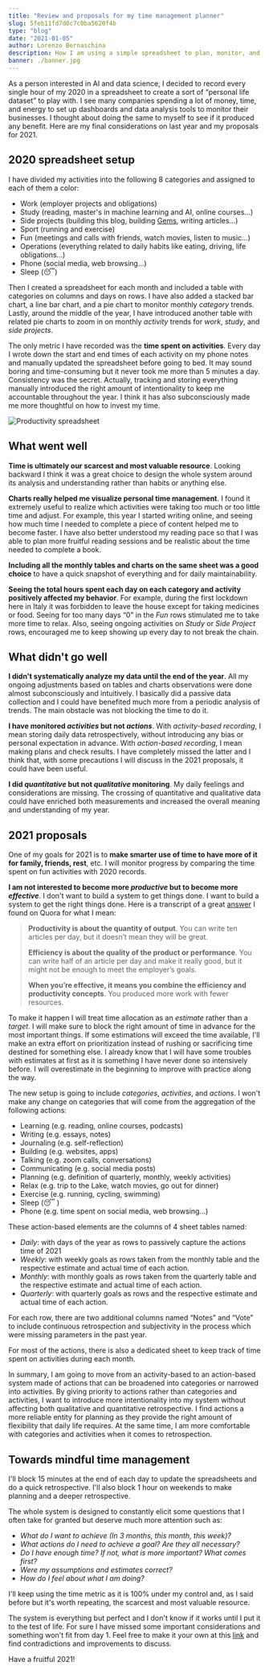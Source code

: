 ```yaml
---
title: "Review and proposals for my time management planner"
slug: 5feb11fd7d0c7c0ba5620f4b
type: "blog"
date: "2021-01-05"
author: Lorenzo Bernaschina
description: How I am using a simple spreadsheet to plan, monitor, and evaluate my work and life.
banner: ./banner.jpg
---
```

As a person interested in AI and data science, I decided to record every single hour of my 2020 in a spreadsheet to create a sort of “personal life dataset” to play with. I see many companies spending a lot of money, time, and energy to set up dashboards and data analysis tools to monitor their businesses. I thought about doing the same to myself to see if it produced any benefit. Here are my final considerations on last year and my proposals for 2021.

## 2020 spreadsheet setup
I have divided my activities into the following 8 categories and assigned to each of them a color:
<ul>
    <li>
        <span style={{color: "rgb(77, 148, 251)", fontWeight: "bold"}}>Work</span> (employer projects and obligations)
    </li>
    <li>
        <span style={{color: "rgb(61, 155, 37)", fontWeight: "bold"}}>Study</span> (reading, master's in machine learning and AI, online courses...)
    </li>
    <li>
        <span style={{color: "rgb(246, 218, 16)", fontWeight: "bold"}}>Side projects</span> (building this blog, building <a href="https://gemsnotes.app/" active="_blank">Gems</a>, writing articles...)
    </li>
    <li>
        <span style={{color: "rgb(249, 6, 6)", fontWeight: "bold"}}>Sport</span> (running and exercise)
    </li>
    <li>
        <span style={{color: "rgb(252, 81, 233)", fontWeight: "bold"}}>Fun</span> (meetings and calls with friends, watch movies, listen to music...)
    </li>
    <li>
        <span style={{color: "rgb(151, 151, 151)", fontWeight: "bold"}}>Operations</span> (everything related to daily habits like eating, driving, life obligations...)
    </li>
    <li>
        <span style={{color: "rgb(1, 1, 1)", fontWeight: "bold"}}>Phone</span> (social media, web browsing...)
    </li>
    <li>
        <span style={{color: "rgb(8, 9, 244)", fontWeight: "bold"}}>Sleep</span> (😴)
    </li>
</ul>

Then I created a spreadsheet for each month and included a table with categories on columns and days on rows. I have also added a stacked bar chart, a line bar chart, and a pie chart to monitor monthly *category* trends. Lastly, around the middle of the year, I have introduced another table with related pie charts to zoom in on monthly *activity* trends for *work*, *study*, and *side projects*. 

The only metric I have recorded was the **time spent on activities**. Every day I wrote down the start and end times of each activity on my phone notes and manually updated the spreadsheet before going to bed. It may sound boring and time-consuming but it never took me more than 5 minutes a day. Consistency was the secret. Actually, tracking and storing everything manually introduced the right amount of intentionality to keep me accountable throughout the year. I think it has also subconsciously made me more thoughtful on how to invest my time.

![Productivity spreadsheet](productivity_spreadsheet.jpg "A snapshot of my June 2020 (details are blurred for privacy reasons)")

## What went well
**Time is ultimately our scarcest and most valuable resource**. Looking backward I think it was a great choice to design the whole system around its analysis and understanding rather than habits or anything else.

**Charts really helped me visualize personal time management**. I found it extremely useful to realize which activities were taking too much or too little time and adjust. For example, this year I started writing online, and seeing how much time I needed to complete a piece of content helped me to become faster. I have also better understood my reading pace so that I was able to plan more fruitful reading sessions and be realistic about the time needed to complete a book. 

**Including all the monthly tables and charts on the same sheet was a good choice** to have a quick snapshot of everything and for daily maintainability.

**Seeing the total hours spent each day on each category and activity positively affected my behavior**. For example, during the first lockdown here in Italy it was forbidden to leave the house except for taking medicines or food. Seeing for too many days “0” in the *Fun* rows stimulated me to take more time to relax. Also, seeing ongoing activities on *Study* or *Side Project* rows, encouraged me to keep showing up every day to not break the chain. 

## What didn't go well
**I didn't systematically analyze my data until the end of the year**. All my ongoing adjustments based on tables and charts observations were done almost subconsciously and intuitively. I basically did a passive data collection and I could have benefited much more from a periodic analysis of trends. The main obstacle was not blocking the time to do it.

**I have monitored *activities* but not *actions***. With *activity-based recording*, I mean storing daily data retrospectively, without introducing any bias or personal expectation in advance. With *action-based recording*, I mean making plans and check results. I have completely missed the latter and I think that, with some precautions I will discuss in the 2021 proposals, it could have been useful.

**I did *quantitative* but not *qualitative* monitoring**. My daily feelings and considerations are missing. The crossing of quantitative and qualitative data could have enriched both measurements and increased the overall meaning and understanding of my year.

## 2021 proposals
One of my goals for 2021 is to **make smarter use of time to have more of it for family, friends, rest**, etc. I will monitor progress by comparing the time spent on fun activities with 2020 records.

**I am not interested to become more *productive* but to become more *effective***. I don't want to build a system to get things done. I want to build a system to get the right things done. Here is a transcript of a great [answer](https://www.quora.com/What-is-the-difference-between-efficiency-effectiveness-and-productivity) I found on Quora for what I mean:
> **Productivity is about the quantity of output**. You can write ten articles per day, but it doesn’t mean they will be great.
>
> **Efficiency is about the quality of the product or performance**. You can write half of an article per day and make it really good, but it might not be enough to meet the employer’s goals.
>
> **When you’re effective, it means you combine the efficiency and productivity concepts**. You produced more work with fewer resources.

To make it happen I will treat time allocation as an *estimate* rather than a *target*. I will make sure to block the right amount of time in advance for the most important things. If some estimations will exceed the time available, I'll make an extra effort on prioritization instead of rushing or sacrificing time destined for something else. I already know that I will have some troubles with estimates at first as it is something I have never done so intensively before. I will overestimate in the beginning to improve with practice along the way. 

The new setup is going to include *categories*, *activities*, and *actions*. I won't make any change on categories that will come from the aggregation of the following actions:
- Learning (e.g. reading, online courses, podcasts)
- Writing (e.g. essays, notes)
- Journaling (e.g. self-reflection)
- Building (e.g. websites, apps)
- Talking (e.g. zoom calls, conversations)
- Communicating (e.g. social media posts)
- Planning (e.g. definition of quarterly, monthly, weekly activities)
- Relax (e.g. trip to the Lake, watch movies, go out for dinner)
- Exercise (e.g. running, cycling, swimming)
- Sleep (😴 )
- Phone (e.g. time spent on social media, web browsing...)

These action-based elements are the columns of 4 sheet tables named:
- *Daily*: with days of the year as rows to passively capture the actions time of 2021
- *Weekly*: with weekly goals as rows taken from the monthly table and the respective estimate and actual time of each action.
- *Monthly*: with monthly goals as rows taken from the quarterly table and the respective estimate and actual time of each action.
- *Quarterly*: with quarterly goals as rows and the respective estimate and actual time of each action.

For each row, there are two additional columns named “Notes” and “Vote” to include continuous retrospection and subjectivity in the process which were missing parameters in the past year.

For most of the actions, there is also a dedicated sheet to keep track of time spent on activities during each month. 

In summary, I am going to move from an activity-based to an action-based system made of actions that can be broadened into categories or narrowed into activities. By giving priority to actions rather than categories and activities, I want to introduce more intentionality into my system without affecting both qualitative and quantitative retrospective. I find actions a more reliable entity for planning as they provide the right amount of flexibility that daily life requires. At the same time, I am more comfortable with categories and activities when it comes to retrospection.

## Towards mindful time management
I'll block 15 minutes at the end of each day to update the spreadsheets and do a quick retrospective. I'll also block 1 hour on weekends to make planning and a deeper retrospective.

The whole system is designed to constantly elicit some questions that I often take for granted but deserve much more attention such as:
- *What do I want to achieve (In 3 months, this month, this week)?*
- *What actions do I need to achieve a goal? Are they all necessary?*
- *Do I have enough time? If not, what is more important? What comes first?*
- *Were my assumptions and estimates correct?*
- *How do I feel about what I am doing?*

I'll keep using the time metric as it is 100% under my control and, as I said before but it's worth repeating, the scarcest and most valuable resource.

The system is everything but perfect and I don't know if it works until I put it to the test of life. For sure I have missed some important considerations and something won't fit from day 1. Feel free to make it your own at this [link](https://docs.google.com/spreadsheets/d/1LWZPkfS4yr8tZO6LAGNHKp8QZn-_y7pG6K1OR33JiCY/template/preview) and find contradictions and improvements to discuss.

Have a fruitful 2021!